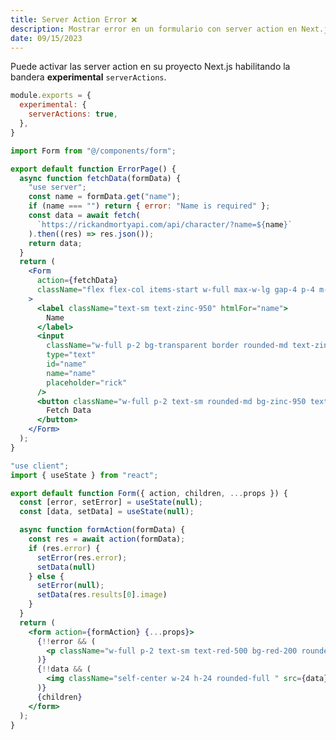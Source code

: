 ```yaml
---
title: Server Action Error ❌
description: Mostrar error en un formulario con server action en Next.js 13
date: 09/15/2023
---
```


Puede activar las server action en su proyecto Next.js habilitando la bandera **experimental**
`serverActions`.

```js next.config.js
module.exports = {
  experimental: {
    serverActions: true,
  },
}
```
```jsx app/page.jsx
import Form from "@/components/form";

export default function ErrorPage() {
  async function fetchData(formData) {
    "use server";
    const name = formData.get("name");
    if (name === "") return { error: "Name is required" };
    const data = await fetch(
      `https://rickandmortyapi.com/api/character/?name=${name}`
    ).then((res) => res.json());
    return data;
  }
  return (
    <Form
      action={fetchData}
      className="flex flex-col items-start w-full max-w-lg gap-4 p-4 m-auto bg-white rounded-lg"
    >
      <label className="text-sm text-zinc-950" htmlFor="name">
        Name
      </label>
      <input
        className="w-full p-2 bg-transparent border rounded-md text-zinc-950 border-zinc-950"
        type="text"
        id="name"
        name="name"
        placeholder="rick"
      />
      <button className="w-full p-2 text-sm rounded-md bg-zinc-950 text-zinc-200">
        Fetch Data
      </button>
    </Form>
  );
}
```
```jsx app/components/form.jsx
"use client";
import { useState } from "react";

export default function Form({ action, children, ...props }) {
  const [error, setError] = useState(null);
  const [data, setData] = useState(null);

  async function formAction(formData) {
    const res = await action(formData);
    if (res.error) {
      setError(res.error);
      setData(null)
    } else {
      setError(null);
      setData(res.results[0].image)
    }
  }
  return (
    <form action={formAction} {...props}>
      {!!error && (
        <p className="w-full p-2 text-sm text-red-500 bg-red-200 rounded-md">{error}</p>
      )}
      {!!data && (
        <img className="self-center w-24 h-24 rounded-full " src={data} alt="Character avatar"/>
      )}
      {children}
    </form>
  );
}
```